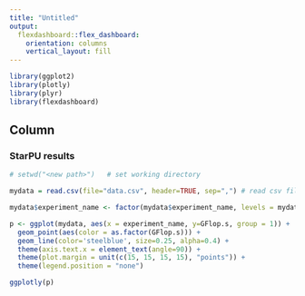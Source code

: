 ```yaml
---
title: "Untitled"
output: 
  flexdashboard::flex_dashboard:
    orientation: columns
    vertical_layout: fill
---
```


```r
library(ggplot2)
library(plotly)
library(plyr)
library(flexdashboard)
```

Column {data-width=650}
-----------------------------------------------------------------------

### StarPU results

```r
# setwd("<new path>")   # set working directory

mydata = read.csv(file="data.csv", header=TRUE, sep=",") # read csv file

mydata$experiment_name <- factor(mydata$experiment_name, levels = mydata$experiment_name) # keep experiment order

p <- ggplot(mydata, aes(x = experiment_name, y=GFlop.s, group = 1)) + 
  geom_point(aes(color = as.factor(GFlop.s))) + 
  geom_line(color='steelblue', size=0.25, alpha=0.4) +
  theme(axis.text.x = element_text(angle=90)) + 
  theme(plot.margin = unit(c(15, 15, 15, 15), "points")) +
  theme(legend.position = "none")

ggplotly(p)

```
